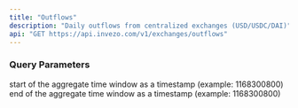 ```yaml
---
title: "Outflows"
description: "Daily outflows from centralized exchanges (USD/USDC/DAI)"
api: "GET https://api.invezo.com/v1/exchanges/outflows"
---
```

    
### Query Parameters
        
<ParamField query="min" type="int" required>
    start of the aggregate time window as a timestamp (example: 1168300800)
</ParamField>
            
<ParamField query="max" type="int" required>
    end of the aggregate time window as a timestamp (example: 1168300800)
</ParamField>
            